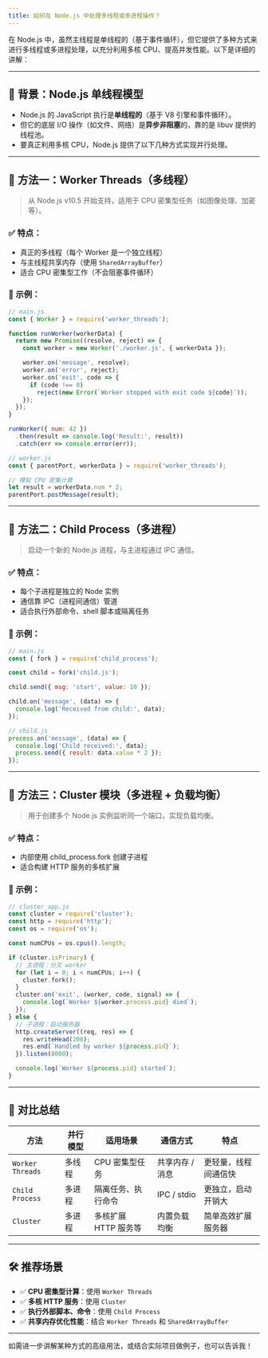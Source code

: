 ```yaml
---
title: 如何在 Node.js 中处理多线程或多进程操作？
---
```


在 Node.js 中，虽然主线程是单线程的（基于事件循环），但它提供了多种方式来进行多线程或多进程处理，以充分利用多核 CPU、提高并发性能。以下是详细的讲解：

---

## 🧠 背景：Node.js 单线程模型

* Node.js 的 JavaScript 执行是**单线程的**（基于 V8 引擎和事件循环）。
* 但它的底层 I/O 操作（如文件、网络）是**异步非阻塞**的，靠的是 libuv 提供的线程池。
* 要真正利用多核 CPU，Node.js 提供了以下几种方式实现并行处理。

---

## 🧵 方法一：Worker Threads（多线程）

> 从 Node.js v10.5 开始支持，适用于 CPU 密集型任务（如图像处理、加密等）。

### ✅ 特点：

* 真正的多线程（每个 Worker 是一个独立线程）
* 与主线程共享内存（使用 `SharedArrayBuffer`）
* 适合 CPU 密集型工作（不会阻塞事件循环）

### 🔧 示例：

```js
// main.js
const { Worker } = require('worker_threads');

function runWorker(workerData) {
  return new Promise((resolve, reject) => {
    const worker = new Worker('./worker.js', { workerData });

    worker.on('message', resolve);
    worker.on('error', reject);
    worker.on('exit', code => {
      if (code !== 0)
        reject(new Error(`Worker stopped with exit code ${code}`));
    });
  });
}

runWorker({ num: 42 })
  .then(result => console.log('Result:', result))
  .catch(err => console.error(err));
```

```js
// worker.js
const { parentPort, workerData } = require('worker_threads');

// 模拟 CPU 密集计算
let result = workerData.num * 2;
parentPort.postMessage(result);
```

---

## 🧩 方法二：Child Process（多进程）

> 启动一个新的 Node.js 进程，与主进程通过 IPC 通信。

### ✅ 特点：

* 每个子进程是独立的 Node 实例
* 通信靠 IPC（进程间通信）管道
* 适合执行外部命令、shell 脚本或隔离任务

### 🔧 示例：

```js
// main.js
const { fork } = require('child_process');

const child = fork('child.js');

child.send({ msg: 'start', value: 10 });

child.on('message', (data) => {
  console.log('Received from child:', data);
});
```

```js
// child.js
process.on('message', (data) => {
  console.log('Child received:', data);
  process.send({ result: data.value * 2 });
});
```

---

## 🧱 方法三：Cluster 模块（多进程 + 负载均衡）

> 用于创建多个 Node.js 实例监听同一个端口，实现负载均衡。

### ✅ 特点：

* 内部使用 child\_process.fork 创建子进程
* 适合构建 HTTP 服务的多核扩展

### 🔧 示例：

```js
// cluster_app.js
const cluster = require('cluster');
const http = require('http');
const os = require('os');

const numCPUs = os.cpus().length;

if (cluster.isPrimary) {
  // 主进程：分叉 worker
  for (let i = 0; i < numCPUs; i++) {
    cluster.fork();
  }
  cluster.on('exit', (worker, code, signal) => {
    console.log(`Worker ${worker.process.pid} died`);
  });
} else {
  // 子进程：启动服务器
  http.createServer((req, res) => {
    res.writeHead(200);
    res.end(`Handled by worker ${process.pid}`);
  }).listen(8000);

  console.log(`Worker ${process.pid} started`);
}
```

---

## 🔁 对比总结

| 方法               | 并行模型 | 适用场景          | 通信方式        | 特点         |
| ---------------- | ---- | ------------- | ----------- | ---------- |
| `Worker Threads` | 多线程  | CPU 密集型任务     | 共享内存 / 消息   | 更轻量，线程间通信快 |
| `Child Process`  | 多进程  | 隔离任务、执行命令     | IPC / stdio | 更独立，启动开销大  |
| `Cluster`        | 多进程  | 多核扩展 HTTP 服务等 | 内置负载均衡      | 简单高效扩展服务器  |

---

## 🛠 推荐场景

* ✅ **CPU 密集型计算**：使用 `Worker Threads`
* ✅ **多核 HTTP 服务**：使用 `Cluster`
* ✅ **执行外部脚本、命令**：使用 `Child Process`
* ✅ **共享内存优化性能**：结合 `Worker Threads` 和 `SharedArrayBuffer`

---

如需进一步讲解某种方式的高级用法，或结合实际项目做例子，也可以告诉我！
